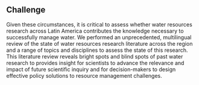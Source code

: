 ## Challenge
Given these circumstances, it is critical to assess whether water resources research across Latin America contributes the knowledge necessary to successfully manage water.
We performed an unprecedented, multilingual review of the state of water resources research literature across the region and a range of topics and disciplines to assess the state of this research.
This literature review reveals bright spots and blind spots of past water research to provides insight for scientists to advance the relevance and impact of future scientific inquiry and for decision-makers to design effective policy solutions to resource management challenges.